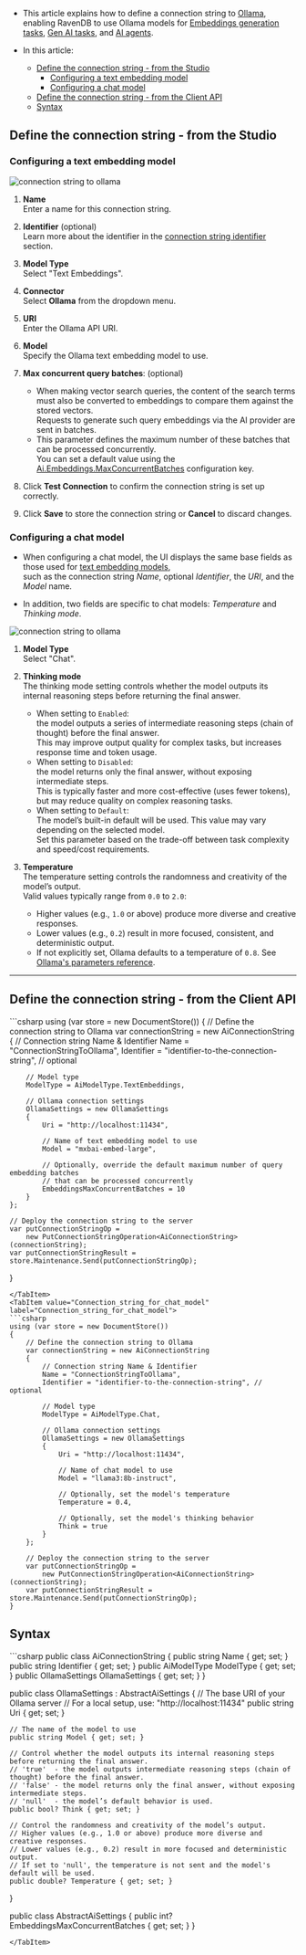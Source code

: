 
<Admonition type="note" title="">
    
* This article explains how to define a connection string to [Ollama](https://ollama.com/blog/embedding-models),      
  enabling RavenDB to use Ollama models for [Embeddings generation tasks](../../../ai-integration/generating-embeddings/overview.mdx),
  [Gen AI tasks](../../../ai-integration/gen-ai-integration/gen-ai-overview.mdx), and [AI agents](../../../ai-integration/ai-agents/ai-agents_overview.mdx).

* In this article:
  * [Define the connection string - from the Studio](../../../ai-integration/connection-strings/ollama.mdx#define-the-connection-string---from-the-studio)
    * [Configuring a text embedding model](../../../ai-integration/connection-strings/ollama.mdx#configuring-a-text-embedding-model)
    * [Configuring a chat model](../../../ai-integration/connection-strings/ollama.mdx#configuring-a-chat-model)
  * [Define the connection string - from the Client API](../../../ai-integration/connection-strings/ollama.mdx#define-the-connection-string---from-the-client-api)
  * [Syntax](../../../ai-integration/connection-strings/ollama.mdx#syntax) 
    
</Admonition>

## Define the connection string - from the Studio

### Configuring a text embedding model

![connection string to ollama](../assets/ollama-1.png)

1. **Name**  
   Enter a name for this connection string.

2. **Identifier** (optional)  
   Learn more about the identifier in the [connection string identifier](../../../ai-integration/connection-strings/connection-strings-overview.mdx#identifier) section.

3. **Model Type**  
   Select "Text Embeddings".

4. **Connector**  
   Select **Ollama** from the dropdown menu.

5. **URI**  
   Enter the Ollama API URI.

6. **Model**  
   Specify the Ollama text embedding model to use.

7. **Max concurrent query batches**: (optional)
   * When making vector search queries, the content of the search terms must also be converted to embeddings to compare them against the stored vectors.  
     Requests to generate such query embeddings via the AI provider are sent in batches.
   * This parameter defines the maximum number of these batches that can be processed concurrently.  
     You can set a default value using the [Ai.Embeddings.MaxConcurrentBatches](../../../server/configuration/ai-integration-configuration.mdx#aiembeddingsmaxconcurrentbatches) configuration key.

8. Click **Test Connection** to confirm the connection string is set up correctly.

9. Click **Save** to store the connection string or **Cancel** to discard changes.

### Configuring a chat model

* When configuring a chat model, the UI displays the same base fields as those used for [text embedding models](../../../ai-integration/connection-strings/ollama.mdx#configuring-a-text-embedding-model),  
  such as the connection string _Name_, optional _Identifier_, the _URI_, and the _Model_ name.

* In addition, two fields are specific to chat models: _Temperature_ and _Thinking mode_. 

![connection string to ollama](../assets/ollama-2.png)

1. **Model Type**  
   Select "Chat".

2. **Thinking mode**  
   The thinking mode setting controls whether the model outputs its internal reasoning steps before returning the final answer.
   * When setting to `Enabled`:  
     the model outputs a series of intermediate reasoning steps (chain of thought) before the final answer.  
     This may improve output quality for complex tasks, but increases response time and token usage.
   * When setting to `Disabled`:  
     the model returns only the final answer, without exposing intermediate steps.  
     This is typically faster and more cost-effective (uses fewer tokens),  
     but may reduce quality on complex reasoning tasks.
   * When setting to `Default`:  
     The model’s built-in default will be used.
     This value may vary depending on the selected model.  
     Set this parameter based on the trade-off between task complexity and speed/cost requirements.

3. **Temperature**  
   The temperature setting controls the randomness and creativity of the model’s output.  
   Valid values typically range from `0.0` to `2.0`:  
     * Higher values (e.g., `1.0` or above) produce more diverse and creative responses.
     * Lower values (e.g., `0.2`) result in more focused, consistent, and deterministic output.
     * If not explicitly set, Ollama defaults to a temperature of `0.8`.
       See [Ollama's parameters reference](https://ollama.readthedocs.io/en/modelfile/?utm_source=chatgpt.com#valid-parameters-and-values).

---

## Define the connection string - from the Client API

<Tabs groupId='languageSyntax'>
<TabItem value="Connection_string_for_text_embedding_model" label="Connection_string_for_text_embedding_model">
```csharp
using (var store = new DocumentStore())
{
    // Define the connection string to Ollama
    var connectionString = new AiConnectionString
    {
        // Connection string Name & Identifier
        Name = "ConnectionStringToOllama", 
        Identifier = "identifier-to-the-connection-string", // optional
        
        // Model type
        ModelType = AiModelType.TextEmbeddings,
        
        // Ollama connection settings
        OllamaSettings = new OllamaSettings
        {
            Uri = "http://localhost:11434",
            
            // Name of text embedding model to use
            Model = "mxbai-embed-large",
            
            // Optionally, override the default maximum number of query embedding batches
            // that can be processed concurrently 
            EmbeddingsMaxConcurrentBatches = 10
        }
    };
    
    // Deploy the connection string to the server
    var putConnectionStringOp = 
        new PutConnectionStringOperation<AiConnectionString>(connectionString);
    var putConnectionStringResult = store.Maintenance.Send(putConnectionStringOp);
}
```
</TabItem>
<TabItem value="Connection_string_for_chat_model" label="Connection_string_for_chat_model">
```csharp
using (var store = new DocumentStore())
{
    // Define the connection string to Ollama
    var connectionString = new AiConnectionString
    {
        // Connection string Name & Identifier
        Name = "ConnectionStringToOllama", 
        Identifier = "identifier-to-the-connection-string", // optional
        
        // Model type
        ModelType = AiModelType.Chat,
        
        // Ollama connection settings
        OllamaSettings = new OllamaSettings
        {
            Uri = "http://localhost:11434",
            
            // Name of chat model to use
            Model = "llama3:8b-instruct",
            
            // Optionally, set the model's temperature
            Temperature = 0.4,
            
            // Optionally, set the model's thinking behavior
            Think = true
        }
    };
    
    // Deploy the connection string to the server
    var putConnectionStringOp = 
        new PutConnectionStringOperation<AiConnectionString>(connectionString);    
    var putConnectionStringResult = store.Maintenance.Send(putConnectionStringOp);
}
```
</TabItem>
</Tabs>

## Syntax

<TabItem value="ollama_settings" label="ollama_settings">
```csharp
public class AiConnectionString
{
    public string Name { get; set; }
    public string Identifier { get; set; }
    public AiModelType ModelType { get; set; }
    public OllamaSettings OllamaSettings { get; set; }
}

public class OllamaSettings : AbstractAiSettings
{
    // The base URI of your Ollama server
    // For a local setup, use: "http://localhost:11434"
    public string Uri { get; set; }
    
    // The name of the model to use 
    public string Model { get; set; }
    
    // Control whether the model outputs its internal reasoning steps before returning the final answer.
    // 'true'  - the model outputs intermediate reasoning steps (chain of thought) before the final answer.
    // 'false' - the model returns only the final answer, without exposing intermediate steps.
    // 'null'  - the model’s default behavior is used.
    public bool? Think { get; set; }
    
    // Control the randomness and creativity of the model’s output.
    // Higher values (e.g., 1.0 or above) produce more diverse and creative responses.
    // Lower values (e.g., 0.2) result in more focused and deterministic output.
    // If set to 'null', the temperature is not sent and the model's default will be used.
    public double? Temperature { get; set; }
}

public class AbstractAiSettings
{
    public int? EmbeddingsMaxConcurrentBatches { get; set; }
}
```
</TabItem>
